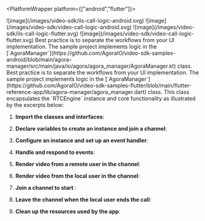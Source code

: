 
<PlatformWrapper platform={["android","flutter"]}>

<PlatformWrapper platform="android">
<ProductWrapper product={['interactive-live-streaming', 'broadcast-streaming']}>
![image](/images/video-sdk/ils-call-logic-android.svg)
</ProductWrapper>

<ProductWrapper product="video-calling">
![image](/images/video-sdk/video-call-logic-android.svg)
</ProductWrapper>
</PlatformWrapper>
<PlatformWrapper platform="flutter">
<ProductWrapper product={['interactive-live-streaming', 'broadcast-streaming']}>
![image](/images/video-sdk/ils-call-logic-flutter.svg)
</ProductWrapper>

<ProductWrapper product="video-calling">
![image](/images/video-sdk/video-call-logic-flutter.svg)
</ProductWrapper>
</PlatformWrapper>

<PlatformWrapper platform="android">
Best practice is to separate the <Vpd k="NAME" /> workflows from your UI implementation. The <Vpd  k="SDK" />
  sample project implements <Vpd k="PRODUCT" /> logic in the
  [`AgoraManager`](https://github.com/AgoraIO/video-sdk-samples-android/blob/main/agora-manager/src/main/java/io/agora/agora_manager/AgoraManager.kt) class.
</PlatformWrapper>
<PlatformWrapper platform="flutter">
Best practice is to separate the <Vpd k="NAME" /> workflows from your UI implementation. The <Vpd  k="SDK" /> sample project implements <Vpd k="PRODUCT" /> logic in the
  [`AgoraManager`](https://github.com/AgoraIO/video-sdk-samples-flutter/blob/main/flutter-reference-app/lib/agora-manager/agora_manager.dart) class.
</PlatformWrapper>
<PlatformWrapper platform={["flutter","android"]}>
  This class encapsulates the `RTCEngine` instance and core functionality as illustrated by the excerpts below:
</PlatformWrapper>

1. **Import the <Vpd k="SDK" /> classes and interfaces**:

    <ImportLibraries/>

2.  **Declare variables to create an <Vg k="ENGINE" /> instance and join a channel**:

    <DeclareVariables/>

3.  **Configure an <Vg k="ENGINE" /> instance and set up an event handler**:

    <CreateEngine/>

4.  **Handle and respond to  <Vg k="ENGINE" /> events**:

    <HandleEvents/>

5.  **Render video from a remote user in the channel**:

    <RemoteVideo/>

6.  **Render video from the local user in the channel**:

    <LocalVideo/>

7.  **Join a channel to start <Vpd k="PRODUCT" />**:

    <JoinChannel/>

8.  **Leave the channel when the local user ends the call**:

    <LeaveChannel/>

1.  **Clean up the resources used by the app**:

    <Destroy/>

</PlatformWrapper>
